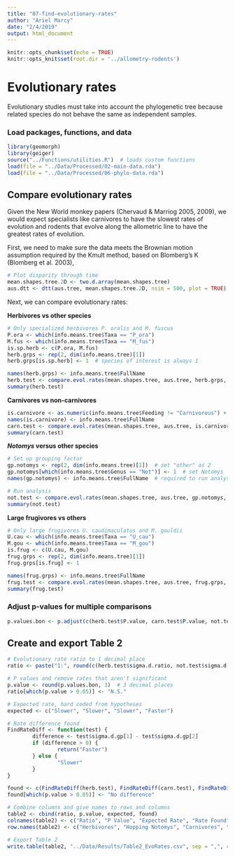 ```yaml
---
title: "07-find-evolutionary-rates"
author: "Ariel Marcy"
date: "2/4/2019"
output: html_document
---
```


```r
knitr::opts_chunk$set(echo = TRUE)
knitr::opts_knit$set(root.dir = '../allometry-rodents')
```

# Evolutionary rates
Evolutionary studies must take into account the phylogenetic tree because related species do not behave the same as independent samples. 

### Load packages, functions, and data
```r
library(geomorph)
library(geiger)
source("../Functions/utilities.R")  # loads custom functions
load(file = "../Data/Processed/02-main-data.rda")
load(file = "../Data/Processed/06-phylo-data.rda")
```

## Compare evolutionary rates
Given the New World monkey papers (Chervaud & Marriog 2005, 2009), we would expect specialists like carnivores to have the slowest rates of evolution and rodents that evolve along the allometric line to have the greatest rates of evolution. 

First, we need to make sure the data meets the Brownian motion assumption required by the Kmult method, based on Blomberg's K (Blomberg et al. 2003), 
```r
# Plot disparity through time
mean.shapes.tree.2D <- two.d.array(mean.shapes.tree)
aus.dtt <- dtt(aus.tree, mean.shapes.tree.2D, nsim = 500, plot = TRUE)
```

Next, we can compare evolutionary rates:

**Herbivores vs other species**
```r
# Only specialized herbivores P. oralis and M. fuscus
P.ora <- which(info.means.tree$Taxa == "P_ora")
M.fus <- which(info.means.tree$Taxa == "M_fus")
is.sp.herb <- c(P.ora, M.fus)
herb.grps <- rep(2, dim(info.means.tree)[1])
herb.grps[is.sp.herb] <- 1  # species of interest is always 1

names(herb.grps) <- info.means.tree$FullName
herb.test <- compare.evol.rates(mean.shapes.tree, aus.tree, herb.grps, iter = 500)
summary(herb.test)
```

**Carnivores vs non-carnivores**
```r
is.carnivore <- as.numeric(info.means.tree$Feeding != "Carnivorous") + 1  # carnivores are 1 and all other species are 2
names(is.carnivore) <- info.means.tree$FullName
carn.test <- compare.evol.rates(mean.shapes.tree, aus.tree, is.carnivore, iter = 500)
summary(carn.test)
```

**_Notomys_ versus other species**
```r
# Set up grouping factor
gp.notomys <- rep(2, dim(info.means.tree)[1])  # set "other" as 2
gp.notomys[which(info.means.tree$Genus == "Not")] <- 1  # set Notomys
names(gp.notomys) <- info.means.tree$FullName  # required to run analysis

# Run analysis
not.test <- compare.evol.rates(mean.shapes.tree, aus.tree, gp.notomys, iter = 500)
summary(not.test)
```

**Large frugivores vs others**
```r
# Only large frugivores U. caudimaculatus and M. gouldii
U.cau <- which(info.means.tree$Taxa == "U_cau")
M.gou <- which(info.means.tree$Taxa == "M_gou")
is.frug <- c(U.cau, M.gou)
frug.grps <- rep(2, dim(info.means.tree)[1])
frug.grps[is.frug] <- 1

names(frug.grps) <- info.means.tree$FullName
frug.test <- compare.evol.rates(mean.shapes.tree, aus.tree, frug.grps, iter = 500)
summary(frug.test)
```

### Adjust p-values for multiple comparisons
```r
p.values.bon <- p.adjust(c(herb.test$P.value, carn.test$P.value, not.test$P.value, frug.test$P.value), method = "bonferroni")
```

## Create and export Table 2
```r
# Evolutionary rate ratio to 1 decimal place
ratio <- paste("1:", round(c(herb.test$sigma.d.ratio, not.test$sigma.d.ratio, carn.test$sigma.d.ratio, frug.test$sigma.d.ratio), 1), sep = "")

# P values and remove rates that aren't significant
p.value <- round(p.values.bon, 3)  # 3 decimal places
ratio[which(p.value > 0.05)] <- "N.S." 

# Expected rate, hard coded from hypotheses
expected <- c("Slower", "Slower", "Slower", "Faster")

# Rate difference found
FindRateDiff <- function(test) {
        difference <- test$sigma.d.gp[1] - test$sigma.d.gp[2]
        if (difference > 0) {
                return("Faster")
        } else {
                "Slower"
        }
}

found <- c(FindRateDiff(herb.test), FindRateDiff(carn.test), FindRateDiff(not.test), FindRateDiff(frug.test))
found[which(p.value > 0.05)] <- "No difference"

# Combine columns and give names to rows and columns
table2 <- cbind(ratio, p.value, expected, found)
colnames(table2) <- c("Ratio", "P Value", "Expected Rate", "Rate Found")
row.names(table2) <- c("Herbivores", "Hopping Notomys", "Carnivores", "Frugivores")

# Export Table 2
write.table(table2, "../Data/Results/Table2_EvoRates.csv", sep = ",", col.names = NA)
```